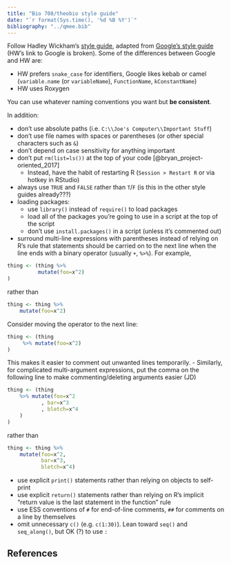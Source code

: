 ```yaml
---
title: "Bio 708/theobio style guide"
date: "`r format(Sys.time(), '%d %B %Y')`"
bibliography: "../qmee.bib"
---
```


Follow Hadley Wickham's [style guide](http://adv-r.had.co.nz/Style.html), adapted from [Google's style guide](https://google.github.io/styleguide/Rguide.xml) (HW's link to Google is broken). Some of the differences between Google and HW are:

- HW prefers `snake_case` for identifiers, Google likes kebab or camel (`variable.name` (or `variableName`), `FunctionName`, `kConstantName`)
- HW uses Roxygen

You can use whatever naming conventions you want but **be consistent**.

In addition:

- don't use absolute paths (i.e. `C:\\Joe's Computer\\Important Stuff`)
- don't use file names with spaces or parentheses (or other special characters such as `&`)
- don't depend on case sensitivity for anything important
- don't put `rm(list=ls())` at the top of your code [@bryan_project-oriented_2017]
	- Instead, have the habit of restarting R (`Session > Restart R` or via hotkey in RStudio)
- always use `TRUE` and `FALSE` rather than `T`/`F` (is this in the other style guides already???)
- loading packages:
    - use `library()` instead of `require()` to load packages
	- load all of the packages you're going to use in a script at the top of the script
	- don't use `install.packages()` in a script (unless it's commented out)	
- surround multi-line expressions with parentheses instead of relying on R's rule that statements should be carried on to the next line when the line ends with a binary operator (usually `+`, `%>%`). For example,
```r
thing <- (thing %>%
          mutate(foo=x^2)
)
```
rather than
```r
thing <- thing %>%
    mutate(foo=x^2)
```
Consider moving the operator to the next line:
```r
thing <- (thing
     %>% mutate(foo=x^2)
)
```
This makes it easier to comment out unwanted lines temporarily.
- Similarly, for complicated multi-argument expressions, put the comma on the following line to make commenting/deleting arguments easier (JD)
```r
thing <- (thing 
    %>% mutate(foo=x^2
           , bar=x^3
           , bletch=x^4
	)
)
```
rather than
```r
thing <- thing %>%
    mutate(foo=x^2,
           bar=x^3,
           bletch=x^4)
```
- use explicit `print()` statements rather than relying on objects to self-print
- use explicit `return()` statements rather than relying on R's implicit "return value is the last statement in the function" rule
- use ESS conventions of `#` for end-of-line comments, `##` for comments on a line by themselves
- omit unnecessary `c()` (e.g. `c(1:30)`). Lean toward `seq()` and `seq_along()`, but OK (?) to use `:`

## References
